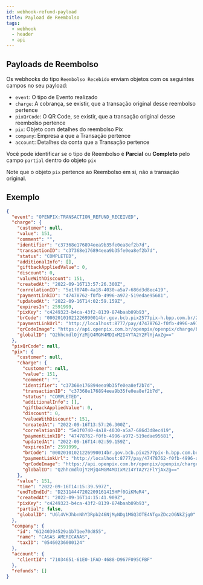 ```yaml
---
id: webhook-refund-payload
title: Payload de Reembolso
tags:
  - webhook
  - header
  - api
---
```


## Payloads de Reembolso

Os webhooks do tipo `Reembolso Recebido` enviam objetos com os seguintes campos no seu payload:

- `event`: O tipo de Evento realizado
- `charge`: A cobrança, se existir, que a transação original desse reembolso pertence
- `pixQrCode`: O QR Code, se existir, que a transação original desse reembolso pertence
- `pix`: Objeto com detalhes do reembolso Pix
- `company`: Empresa a que a Transação pertence
- `account`: Detalhes da conta que a Transação pertence

Você pode identificar se o tipo de Reembolso é **Parcial** ou **Completo** pelo campo `partial` dentro do objeto `pix`

Note que o objeto `pix` pertence ao Reembolso em si, não a transação original.

## Exemplo

```json
{
  "event": "OPENPIX:TRANSACTION_REFUND_RECEIVED",
  "charge": {
    "customer": null,
    "value": 151,
    "comment": "",
    "identifier": "c37368e176894eea9b35fe0ea8ef2b7d",
    "transactionID": "c37368e176894eea9b35fe0ea8ef2b7d",
    "status": "COMPLETED",
    "additionalInfo": [],
    "giftbackAppliedValue": 0,
    "discount": 0,
    "valueWithDiscount": 151,
    "createdAt": "2022-09-16T13:57:26.300Z",
    "correlationID": "5e1f0740-4a18-4030-a5a7-686d3d8ec419",
    "paymentLinkID": "47478762-f0fb-4996-a972-519edae95681",
    "updatedAt": "2022-09-16T14:02:59.159Z",
    "expiresIn": 2591999,
    "pixKey": "c4249323-b4ca-43f2-8139-874baab09b93",
    "brCode": "00020101021226990014br.gov.bcb.pix2577pix-h.bpp.com.br/23114447/qrs1/v2/01jAVrYybMRhanrjbpgCDIxFrHxa7zdBSdcIinjmXbp52040000530398654041.515802BR5912Your_Company6009Sao_Paulo62290525c37368e176894eea9b35fe0ea63047E32",
    "paymentLinkUrl": "http://localhost:8777/pay/47478762-f0fb-4996-a972-519edae95681",
    "qrCodeImage": "https://api.openpix.com.br/openpix/openpix/charge/brcode/image/47478762-f0fb-4996-a972-519edae95681.png",
    "globalID": "Q2hhcmdlOjYzMjQ4MGM4MDIxM2I4YTA2Y2FlYjAxZg=="
  },
  "pixQrCode": null,
  "pix": {
    "customer": null,
    "charge": {
      "customer": null,
      "value": 151,
      "comment": "",
      "identifier": "c37368e176894eea9b35fe0ea8ef2b7d",
      "transactionID": "c37368e176894eea9b35fe0ea8ef2b7d",
      "status": "COMPLETED",
      "additionalInfo": [],
      "giftbackAppliedValue": 0,
      "discount": 0,
      "valueWithDiscount": 151,
      "createdAt": "2022-09-16T13:57:26.300Z",
      "correlationID": "5e1f0740-4a18-4030-a5a7-686d3d8ec419",
      "paymentLinkID": "47478762-f0fb-4996-a972-519edae95681",
      "updatedAt": "2022-09-16T14:02:59.159Z",
      "expiresIn": 2591999,
      "brCode": "00020101021226990014br.gov.bcb.pix2577pix-h.bpp.com.br/23114447/qrs1/v2/01jAVrYybMRhanrjbpgCDIxFrHxa7zdBSdcIinjmXbp52040000530398654041.515802BR5912Your_Company6009Sao_Paulo62290525c37368e176894eea9b35fe0ea63047E32",
      "paymentLinkUrl": "http://localhost:8777/pay/47478762-f0fb-4996-a972-519edae95681",
      "qrCodeImage": "https://api.openpix.com.br/openpix/openpix/charge/brcode/image/47478762-f0fb-4996-a972-519edae95681.png",
      "globalID": "Q2hhcmdlOjYzMjQ4MGM4MDIxM2I4YTA2Y2FlYjAxZg=="
    },
    "value": 151,
    "time": "2022-09-16T14:15:39.597Z",
    "endToEndId": "D23114447202209161415HPf0GiKMeR4",
    "createdAt": "2022-09-16T14:15:41.909Z",
    "pixKey": "c4249323-b4ca-43f2-8139-874baab09b93",
    "partial": false,
    "globalID": "UGl4VHJhbnNhY3Rpb246NjMyNDg1MGQ3OTE4NTgxZDczOGNkZjg0"
  },
  "company": {
    "id": "61240394529a1b71ee70d855",
    "name": "CASAS AMERICANAS",
    "taxID": "05460236000124"
  },
  "account": {
    "clientId": "71034651-61E0-1FAD-4688-D967F095CFBF"
  },
  "refunds": []
}
```
